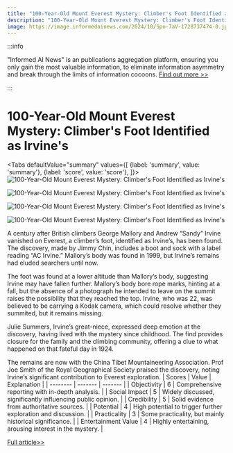 ```yaml
---
title: "100-Year-Old Mount Everest Mystery: Climber's Foot Identified as Irvine's"
description: "100-Year-Old Mount Everest Mystery: Climber's Foot Identified as Irvine's"
image: https://image.informedainews.com/2024/10/Spo-7aV-1728737474-0.jpg
---
```



:::info

"Informed AI News" is an publications aggregation platform, ensuring you only gain the most valuable information, to eliminate information asymmetry and break through the limits of information cocoons.  [Find out more >>](/)

:::

# 100-Year-Old Mount Everest Mystery: Climber's Foot Identified as Irvine's


<Tabs
	defaultValue="summary"
	values={[
	{label: 'summary', value: 'summary'},
	{label: 'score', value: 'score'},
]}>
<TabItem value="summary">
<img
  src="https://image.informedainews.com/2024/10/Spo-7aV-1728737474-0.jpg"
  alt="100-Year-Old Mount Everest Mystery: Climber's Foot Identified as Irvine's"
/>

<img
  src="https://image.informedainews.com/2024/10/Spo-mOE-1728737474-1.jpg"
  alt="100-Year-Old Mount Everest Mystery: Climber's Foot Identified as Irvine's"
/>

<img
  src="https://image.informedainews.com/2024/10/Spo-cy1-1728737474-2.jpg"
  alt="100-Year-Old Mount Everest Mystery: Climber's Foot Identified as Irvine's"
/>

<img
  src="https://image.informedainews.com/2024/10/Spo-OQf-1728737474-3.jpg"
  alt="100-Year-Old Mount Everest Mystery: Climber's Foot Identified as Irvine's"
/>



A century after British climbers George Mallory and Andrew “Sandy” Irvine vanished on Everest, a climber’s foot, identified as Irvine’s, has been found. The discovery, made by Jimmy Chin, includes a boot and sock with a label reading “AC Irvine.” Mallory’s body was found in 1999, but Irvine’s remains had eluded searchers until now.

The foot was found at a lower altitude than Mallory’s body, suggesting Irvine may have fallen further. Mallory’s body bore rope marks, hinting at a fall, but the absence of a photograph he intended to leave on the summit raises the possibility that they reached the top. Irvine, who was 22, was believed to be carrying a Kodak camera, which could resolve whether they summited, but it remains missing.

Julie Summers, Irvine’s great-niece, expressed deep emotion at the discovery, having lived with the mystery since childhood. The find provides closure for the family and the climbing community, offering a clue to what happened on that fateful day in 1924.

The remains are now with the China Tibet Mountaineering Association. Prof Joe Smith of the Royal Geographical Society praised the discovery, noting Irvine’s significant contribution to Everest exploration.
</TabItem>
<TabItem value="score">
	| Scores     | Value   | Explanation |
	| -------- | ------- | ------- |
	| Objectivity  | 6    | Comprehensive reporting with in-depth analysis.    |
	| Social Impact | 5     | Widely discussed, significantly influencing public opinion.    |
	| Credibility    | 5    | Solid evidence from authoritative sources.    |
	| Potential    | 4    | High potential to trigger further exploration and discussion.    |
	| Practicality    | 3    | Some practicality, but mainly historical significance.    |
	| Entertainment Value    | 4    | Highly entertaining, arousing interest in the mystery.    |
</TabItem>
</Tabs>

[Full article>>](https://www.theguardian.com/world/2024/oct/11/mount-everest-sandy-irvine-george-mallory-remains)
